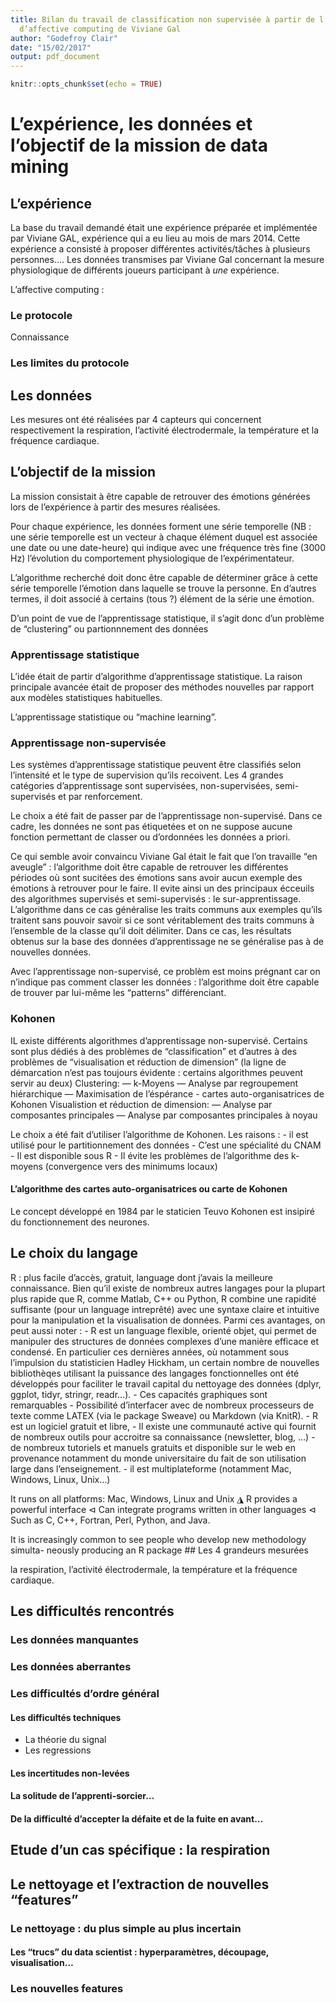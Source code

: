 ```yaml
---
title: Bilan du travail de classification non supervisée à partir de l’expérience
  d’affective computing de Viviane Gal
author: "Godefroy Clair"
date: "15/02/2017"
output: pdf_document
---
```


```r
knitr::opts_chunk$set(echo = TRUE)
```


# L'expérience, les données et l'objectif de la mission de data mining

## L'expérience

La base du travail demandé était une expérience préparée et implémentée par Viviane GAL, expérience qui a eu lieu au mois de mars 2014.
Cette expérience a consisté à proposer différentes activités/tâches à plusieurs personnes....
Les données transmises par Viviane Gal concernant la mesure physiologique de différents joueurs participant à *une* expérience.

L'affective computing :


### Le protocole

Connaissance 

### Les limites du protocole

##  Les données

Les mesures ont été réalisées par 4 capteurs qui concernent respectivement la respiration, l'activité électrodermale, la température et la fréquence cardiaque. 

## L'objectif de la mission

La mission consistait à être capable de retrouver des émotions générées lors de l'expérience à partir des mesures réalisées.

Pour chaque expérience, les données forment une série temporelle (NB : une série temporelle est un vecteur à chaque élément duquel est associée une date ou une date-heure) qui indique avec une fréquence très fine (3000 Hz) l'évolution du comportement physiologique de l'expérimentateur.

L'algorithme recherché doit donc être capable de déterminer grâce à cette série temporelle l'émotion dans laquelle se trouve la personne. En d'autres termes, il doit associé à certains (tous ?) élément de la série une émotion.

D'un point de vue de l'apprentissage statistique, il s'agit donc d'un problème de "clustering" ou partionnnement des données

### Apprentissage statistique

L'idée était de partir d'algorithme d'apprentissage statistique. La raison principale avancée était de proposer des méthodes nouvelles par rapport aux modèles statistiques habituelles.

L'apprentissage statistique ou "machine learning".

### Apprentissage non-supervisée

Les systèmes d'apprentissage statistique  peuvent être classifiés selon l'intensité et le type de supervision qu'ils recoivent. Les 4 grandes catégories d'apprentissage sont supervisées, non-supervisées, semi-supervisés et par renforcement.

Le choix a été fait de passer par de l'apprentissage non-supervisé. Dans ce cadre, les données ne sont pas étiquetées et on ne suppose aucune fonction permettant de classer ou d'ordonnées les données a priori.

Ce qui semble avoir convaincu Viviane Gal était le fait que l'on travaille "en aveugle" : l'algorithme doit être capable de retrouver les différentes périodes où sont sucitées des émotions sans avoir aucun exemple des émotions à retrouver pour le faire.
Il evite ainsi un des principaux écceuils des algorithmes supervisés et semi-supervisés : le sur-apprentissage. L'algorithme dans ce cas généralise les traits communs aux exemples qu'ils traitent sans pouvoir savoir si ce sont véritablement des traits communs à l'ensemble de la classe qu'il doit délimiter.  Dans ce cas, les résultats obtenus sur la base des données d'apprentissage ne se généralise pas à de nouvelles données.

Avec l'apprentissage non-supervisé, ce problèm est moins prégnant car on n'indique pas comment classer les données : l'algorithme doit être capable de trouver par lui-même les "patterns" différenciant.

### Kohonen

IL existe différents algorithmes d'apprentissage non-supervisé. Certains sont plus dédiés à des problèmes de "classification" et d'autres à des problèmes de "visualisation et réduction de dimension" (la ligne de démarcation n'est pas toujours évidente : certains algorithmes peuvent servir au deux)
Clustering:
— k-Moyens
— Analyse par regroupement hiérarchique
— Maximisation de l'éspérance
- cartes auto-organisatrices de Kohonen
Visualistion et réduction de dimension:
— Analyse par composantes principales
— Analyse par composantes principales à noyau

Le choix a été fait d'utiliser l'algorithme de Kohonen. Les raisons :
- il est utilisé pour le partitionnement des données
- C'est une spécialité du CNAM
- Il est disponible sous R
- Il évite les problèmes de l'algorithme des k-moyens (convergence vers des minimums locaux)

#### L'algorithme des cartes auto-organisatrices ou carte de Kohonen

Le concept développé en 1984 par le staticien Teuvo Kohonen est insipiré du fonctionnement des neurones. 



## Le choix du langage

R : plus facile d'accès, gratuit, language dont j'avais la meilleure connaissance.
Bien qu'il existe de nombreux autres langages pour la plupart plus rapide que R, comme Matlab, C++ ou Python, R combine une rapidité suffisante (pour un language intreprêté) avec une syntaxe claire et intuitive pour la manipulation et la visualisation de données.
Parmi ces avantages, on peut aussi noter :
- R est un language flexible, orienté objet, qui permet de manipuler des structures de données complexes d'une manière efficace et condensé. En particulier ces dernières années, où notamment sous l'impulsion du statisticien Hadley Hickham, un certain nombre de nouvelles bibliothèqes utilisant la puissance des langages fonctionnelles ont été développés pour faciliter le travail capital du nettoyage des données (dplyr, ggplot, tidyr, stringr, readr...).
- Ces capacités graphiques sont remarquables
- Possibilité d'interfacer avec de nombreux processeurs de texte comme LATEX (via le package Sweave) ou Markdown (via KnitR).
- R est un logiciel gratuit et libre,
- Il existe une communauté active qui fournit de nombreux outils pour accroitre sa connaissance (newsletter, blog, ...)
- de nombreux tutoriels et manuels gratuits et disponible sur le web en provenance notamment du monde universitaire du fait de son utilisation large dans l'enseignement.
- il est multiplateforme (notamment Mac, Windows, Linux, Unix...)

 It runs on all platforms: Mac, Windows, Linux and Unix ◮ R provides a powerful interface
⊲ Can integrate programs written in other languages ⊲ Such as C, C++, Fortran, Perl, Python, and Java.

It is increasingly common to see people who develop new methodology simulta- neously producing an R package
## Les 4 grandeurs mesurées

la respiration, l'activité électrodermale, la température et la fréquence cardiaque.


## Les difficultés rencontrés

### Les données manquantes

### Les données aberrantes

### Les difficultés d'ordre général

#### Les difficultés techniques

* La théorie du signal
* Les regressions

#### Les incertitudes non-levées

#### La solitude de l'apprenti-sorcier...

#### De la difficulté d'accepter la défaite et de la fuite en avant...

## Etude d'un cas spécifique : la respiration

## Le nettoyage et l'extraction de nouvelles "features"

### Le nettoyage : du plus simple au plus incertain

#### Les "trucs" du data scientist : hyperparamètres, découpage, visualisation...

### Les nouvelles features

# 
